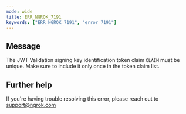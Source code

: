 ```yaml
---
mode: wide
title: ERR_NGROK_7191
keywords: ["ERR_NGROK_7191", "error 7191"]
---
```


## Message

The JWT Validation signing key identification token claim `CLAIM` must be unique. Make sure to include it only once in the token claim list.

## Further help

If you're having trouble resolving this error, please reach out to [support@ngrok.com](mailto:support@ngrok.com?subject=Help%20with%20ERR_NGROK_7191)
